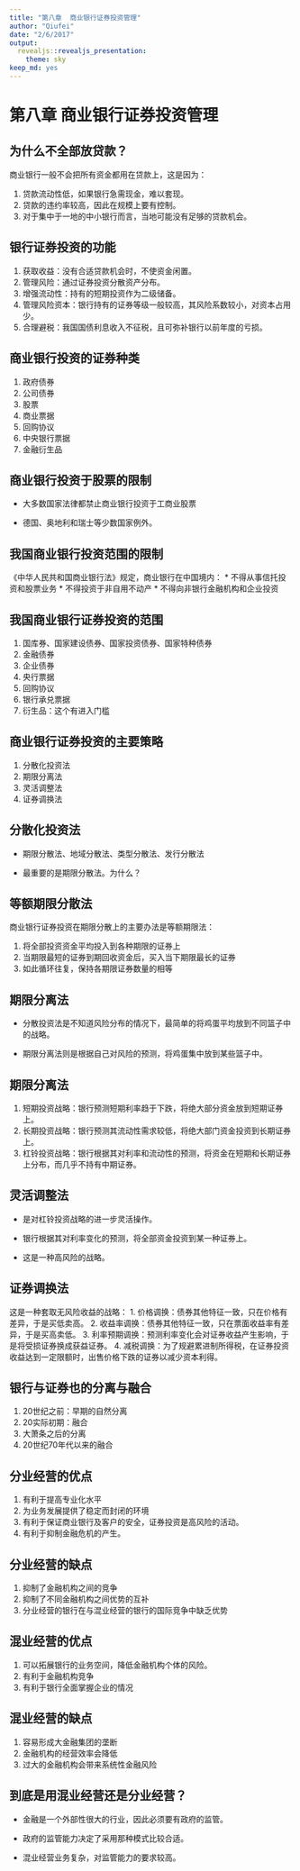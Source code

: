 ```yaml
---
title: "第八章  商业银行证券投资管理"
author: "Qiufei"
date: "2/6/2017"
output:
  revealjs::revealjs_presentation:
    theme: sky
keep_md: yes
---
```




# 第八章 商业银行证券投资管理 #


## 为什么不全部放贷款？ ##
商业银行一般不会把所有资金都用在贷款上，这是因为：

1. 贷款流动性低，如果银行急需现金，难以套现。
2. 贷款的违约率较高，因此在规模上要有控制。
3. 对于集中于一地的中小银行而言，当地可能没有足够的贷款机会。

## 银行证券投资的功能 ##

1. 获取收益：没有合适贷款机会时，不使资金闲置。
2. 管理风险：通过证券投资分散资产分布。
3. 增强流动性：持有的短期投资作为二级储备。
4. 管理风险资本：银行持有的证券等级一般较高，其风险系数较小，对资本占用少。
5. 合理避税：我国国债利息收入不征税，且可弥补银行以前年度的亏损。

## 商业银行投资的证券种类 ##
1. 政府债券
2. 公司债券
3. 股票
4. 商业票据
5. 回购协议
6. 中央银行票据
7. 金融衍生品

## 商业银行投资于股票的限制 ##

* 大多数国家法律都禁止商业银行投资于工商业股票

* 德国、奥地利和瑞士等少数国家例外。

## 我国商业银行投资范围的限制 ##

《中华人民共和国商业银行法》规定，商业银行在中国境内：
* 不得从事信托投资和股票业务
* 不得投资于非自用不动产
* 不得向非银行金融机构和企业投资

## 我国商业银行证券投资的范围 ##

1. 国库券、国家建设债券、国家投资债券、国家特种债券
2. 金融债券
3. 企业债券
4. 央行票据
5. 回购协议
6. 银行承兑票据
7. 衍生品：这个有进入门槛

## 商业银行证券投资的主要策略 ##

1. 分散化投资法
2. 期限分离法
3. 灵活调整法
4. 证券调换法

## 分散化投资法 ##

* 期限分散法、地域分散法、类型分散法、发行分散法

* 最重要的是期限分散法。为什么？

## 等额期限分散法 ##

商业银行证券投资在期限分散上的主要办法是等额期限法：

1. 将全部投资资金平均投入到各种期限的证券上
2. 当期限最短的证券到期回收资金后，买入当下期限最长的证券
3. 如此循环往复，保持各期限证券数量的相等

## 期限分离法 ##
* 分散投资法是不知道风险分布的情况下，最简单的将鸡蛋平均放到不同篮子中的战略。

* 期限分离法则是根据自己对风险的预测，将鸡蛋集中放到某些篮子中。

## 期限分离法 ##

1. 短期投资战略：银行预测短期利率趋于下跌，将绝大部分资金放到短期证券上。
2. 长期投资战略：银行预测其流动性需求较低，将绝大部门资金投资到长期证券上。
3. 杠铃投资战略：银行根据其对利率和流动性的预测，将资金在短期和长期证券上分布，而几乎不持有中期证券。

## 灵活调整法 ##

* 是对杠铃投资战略的进一步灵活操作。

* 银行根据其对利率变化的预测，将全部资金投资到某一种证券上。

* 这是一种高风险的战略。

## 证券调换法 ##

这是一种套取无风险收益的战略：
1. 价格调换：债券其他特征一致，只在价格有差异，于是买低卖高。
2. 收益率调换：债券其他特征一致，只在票面收益率有差异，于是买高卖低。
3. 利率预期调换：预测利率变化会对证券收益产生影响，于是将受损证券换成获益证券。
4. 减税调换：为了规避累进制所得税，在证券投资收益达到一定限额时，出售价格下跌的证券以减少资本利得。

## 银行与证券也的分离与融合 ##

1. 20世纪之前：早期的自然分离
2. 20实际初期：融合
3. 大萧条之后的分离
4. 20世纪70年代以来的融合

## 分业经营的优点 ##

1. 有利于提高专业化水平
2. 为业务发展提供了稳定而封闭的环境
3. 有利于保证商业银行及客户的安全，证券投资是高风险的活动。
4. 有利于抑制金融危机的产生。

## 分业经营的缺点 ##

1. 抑制了金融机构之间的竞争
2. 抑制了不同金融机构之间优势的互补
3. 分业经营的银行在与混业经营的银行的国际竞争中缺乏优势

## 混业经营的优点 ##

1. 可以拓展银行的业务空间，降低金融机构个体的风险。
2. 有利于金融机构竞争
3. 有利于银行全面掌握企业的情况

## 混业经营的缺点 ##

1. 容易形成大金融集团的垄断
2. 金融机构的经营效率会降低
3. 过大的金融机构会带来系统性金融风险

## 到底是用混业经营还是分业经营？ ##

* 金融是一个外部性很大的行业，因此必须要有政府的监管。

* 政府的监管能力决定了采用那种模式比较合适。

* 混业经营业务复杂，对监管能力的要求较高。


